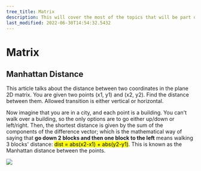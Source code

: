 ```yaml
---
tree_title: Matrix
description: This will cover the most of the topics that will be part of the Matrix.
last_modified: 2022-06-30T14:54:32.5432
---
```



# Matrix

## Manhattan Distance

<div className="section-container pl0 pr0">
<div className="section-item pl0">
This article talks about the distance between two coordinates in the plane 2D matrix.
You are given two points (x1, y1) and (x2, y2). Find the distance between them.
Allowed transition is either vertical or horizontal.

Now imagine that you are in a city, and each point is a building. You can't walk over a building, so the only options are to go either up/down or left/right. Then, the shortest distance is given by the sum of the components of the difference vector; which is the mathematical way of saying that <b>go down 2 blocks and then one block to the left</b> means walking 3 blocks' distance: <mark>dist = abs(x2-x1) + abs(y2-y1)</mark>. This is known as the Manhattan distance between the points.

</div>
<div className="section-item">


![](2022-06-30-15-06-11.png)
</div>
</div>
